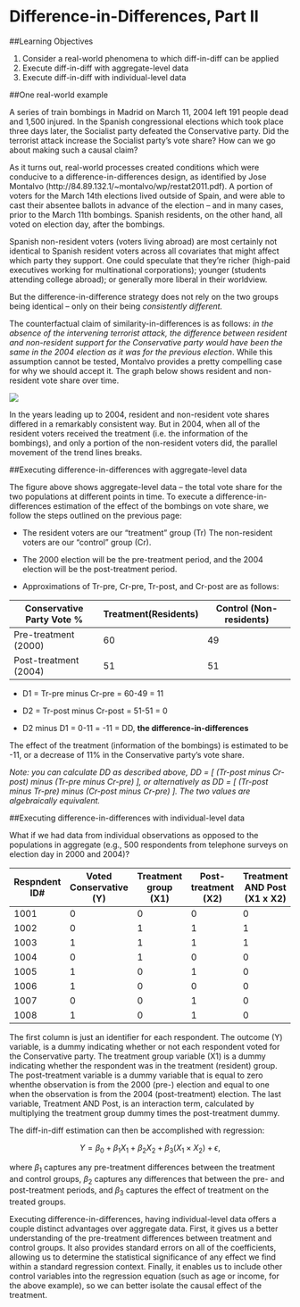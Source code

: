# Difference-in-Differences, Part II

##Learning Objectives

1. Consider a real-world phenomena to which diff-in-diff can be applied
2. Execute diff-in-diff with aggregate-level data
3. Execute diff-in-diff with individual-level data

##One real-world example

A series of train bombings in Madrid on March 11, 2004 left 191 people dead and 1,500 injured. In the Spanish congressional elections which took place three days later, the Socialist party defeated the Conservative party. Did the terrorist attack increase the Socialist party's vote share? How can we go about making such a causal claim?

As it turns out, real-world processes created conditions which were conducive to a difference-in-differences design, as identified by Jose Montalvo (http://84.89.132.1/~montalvo/wp/restat2011.pdf). A portion of voters for the March 14th elections lived outside of Spain, and were able to cast their absentee ballots in advance of the election -- and in many cases, prior to the March 11th bombings. Spanish residents, on the other hand, all voted on election day, after the bombings.

Spanish non-resident voters (voters living abroad) are most certainly not identical to Spanish resident voters across all covariates that might affect which party they support. One could speculate that they're richer (high-paid executives working for multinational corporations); younger (students attending college abroad); or generally more liberal in their worldview.

But the difference-in-difference strategy does not rely on the two groups being identical -- only on their being *consistently different.*

The counterfactual claim of similarity-in-differences is as follows: *in the absence of the intervening terrorist attack, the difference between resident and non-resident support for the Conservative party would have been the same in the 2004 election as it was for the previous election*. While this assumption cannot be tested, Montalvo provides a pretty compelling case for why we should accept it. The graph below shows resident and non-resident vote share over time. 

![](13.png)

In the years leading up to 2004, resident and non-resident vote shares differed in a remarkably consistent way. But in 2004, when all of the resident voters received the treatment (i.e. the information of the bombings), and only a portion of the non-resident voters did, the parallel movement of the trend lines breaks.

##Executing difference-in-differences with aggregate-level data

The figure above shows aggregate-level data -- the total vote share for the two populations at different points in time. To execute a difference-in-differences estimation of the effect of the bombings on vote share, we follow the steps outlined on the previous page: 

- The resident voters are our "treatment" group (Tr) The non-resident voters are our "control" group (Cr).

- The 2000 election will be the pre-treatment period, and the 2004 election will be the post-treatment period.

- Approximations of Tr-pre, Cr-pre, Tr-post, and Cr-post are as follows:

Conservative Party Vote %	|Treatment(Residents)	|Control (Non-residents)|
-|-|-|
Pre-treatment (2000)	|60|	49|
Post-treatment (2004)	|51|	51|

- D1 = Tr-pre minus Cr-pre = 60-49 = 11 

- D2 = Tr-post minus Cr-post = 51-51 = 0

- D2 minus D1 = 0-11 = -11 = DD, **the difference-in-differences**

The effect of the treatment (information of the bombings) is estimated to be -11, or a decrease of 11% in the Conservative party's vote share.

*Note: you can calculate DD as described above, DD = [ (Tr-post minus Cr-post) minus (Tr-pre minus Cr-pre) ], or alternatively as DD = [ (Tr-post minus Tr-pre) minus (Cr-post minus Cr-pre) ]. The two values are algebraically equivalent.*

##Executing difference-in-differences with individual-level data

What if we had data from individual observations as opposed to the populations in aggregate (e.g., 500 respondents from telephone surveys on election day in 2000 and 2004)?

Respndent ID#	|Voted Conservative (Y) |	Treatment group (X1)|	Post-treatment (X2) |	Treatment AND Post (X1 x X2) |
-|-|-|-|-|
1001|	0	|0	|0	|0|
1002|0	|1	|1	|1|
1003|	1	|1	|1	|1|
1004|	0	|1	|0	|0|
1005|	1 |	0	|1	|0|
1006|	1 |	0	|0	|0|
1007|	0	|0	|1	|0|
1008|	1	|0	|1	|0|
 	 	 	 	 
The first column is just an identifier for each respondent.  The outcome (Y) variable, is a dummy indicating whether or not each respondent voted for the Conservative party.  The treatment group variable (X1) is a dummy indicating whether the respondent was in the treatment (resident) group.  The post-treatment variable is a dummy variable that is equal to zero whenthe observation is from the 2000 (pre-) election and equal to one when the observation is from the 2004 (post-treatment) election. The last variable, Treatment AND Post, is an interaction term, calculated by multiplying the treatment group dummy times the post-treatment dummy.

The diff-in-diff estimation can then be accomplished with regression:

$$Y = \beta_0 + \beta_1X_1 + \beta_2X_2 + \beta_3(X_1 \times X_2) + \epsilon,$$

where $\beta_1$ captures any pre-treatment differences between the treatment and control groups, $\beta_2$ captures any differences that between the pre- and post-treatment periods, and $\beta_3$ captures the effect of treatment on the treated groups.

Executing difference-in-differences, having individual-level data offers a couple distinct advantages over aggregate data. First, it gives us a better understanding of the pre-treatment differences between treatment and control groups. It also provides standard errors on all of the coefficients, allowing us to determine the statistical significance of any effect we find within a standard regression context. Finally, it enables us to include other control variables into the regression equation (such as age or income, for the above example), so we can better isolate the causal effect of the treatment.